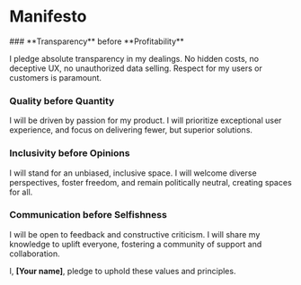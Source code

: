 
# Manifesto

<Steps>
### <span className="text-pink-500">**Transparency**</span> before <span className="text-blue-500">**Profitability**</span>

I pledge absolute transparency in my dealings. No hidden costs, no deceptive UX, no unauthorized data selling. Respect for my users or customers is paramount.

### <span className="text-pink-500">**Quality**</span> before <span className="text-blue-500">**Quantity**</span>

I will be driven by passion for my product. I will prioritize exceptional user experience, and focus on delivering fewer, but superior solutions.

### <span className="text-pink-500">**Inclusivity**</span> before <span className="text-blue-500">**Opinions**</span>

I will stand for an unbiased, inclusive space. I will welcome diverse perspectives, foster freedom, and remain politically neutral, creating spaces for all.

### <span className="text-pink-500">**Communication**</span> before <span className="text-blue-500">**Selfishness**</span>

I will be open to feedback and constructive criticism. I will share my knowledge to uplift everyone, fostering a community of support and collaboration.

</Steps>

I, **[Your name]**, pledge to uphold these values and principles.
